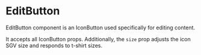 
<Meta title="Experimental/EditButton/EditButton" />

# EditButton

EditButton component is an IconButton used specifically for editing content.

It accepts all IconButton props. Additionally, the `size` prop adjusts the icon SGV size and responds to t-shirt sizes.